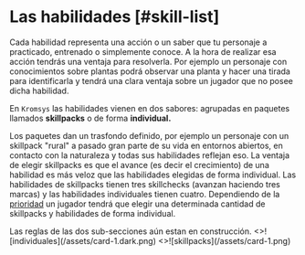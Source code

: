 
# Las habilidades [#skill-list]

Cada habilidad representa una acción o un saber que tu personaje a practicado, entrenado
o simplemente conoce. A la hora de realizar esa acción tendrás una ventaja para resolverla.
Por ejemplo un personaje con conocimientos sobre plantas podrá observar una planta
y hacer una tirada para identificarla y tendrá una clara ventaja sobre un jugador
que no posee dicha habilidad.

En `Kromsys` las habilidades vienen en dos sabores: agrupadas en paquetes llamados
**skillpacks** o de forma **individual.**

Los paquetes dan un trasfondo definido, por ejemplo un personaje con un skillpack
"rural" a pasado gran parte de su vida en entornos abiertos, en contacto con la naturaleza
y todas sus habilidades reflejan eso. La ventaja de elegir skillpacks es que el avance
(es decir el crecimiento) de una habilidad es más veloz que las habilidades elegidas
de forma individual. Las habilidades de skillpacks tienen tres skillchecks (avanzan
haciendo tres marcas) y las habilidades individuales tienen cuatro. Dependiendo de
la [prioridad](/docs/character-creation/creation-tables/TC2) un jugador tendrá que
elegir una determinada cantidad de skillpacks y habilidades de forma individual.

<Callout type="warning">
  Las reglas de las dos sub-secciones aún estan en construcción.
</Callout>

<Cards num={2}>
  <Card
    image
    large
    arrow
    title="Individuales"
    href="/docs/list-skills/individual"
  >
    <>![individuales](/assets/card-1.dark.png)</>
  </Card>
  <Card image arrow large title="Skillpacks" href="/docs/list-skills/grouped">
    <>![skillpacks](/assets/card-1.png)</>
  </Card>
</Cards>
